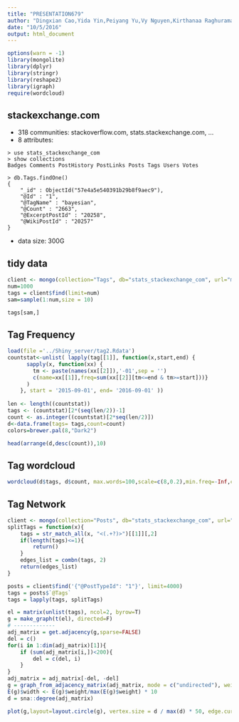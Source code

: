 ```yaml
---
title: "PRESENTATION679"
author: "Dingxian Cao,Yida Yin,Peiyang Yu,Vy Nguyen,Kirthanaa Raghuraman"
date: "10/5/2016"
output: html_document
---  
```


```r
options(warn = -1)
library(mongolite)
library(dplyr)
library(stringr)
library(reshape2)
library(igraph)
require(wordcloud)
```

## stackexchange.com

- 318 communities: stackoverflow.com, stats.stackexchange.com, ...
- 8 attributes: 

```shell
> use stats_stackexchange_com
> show collections
Badges Comments PostHistory PostLinks Posts Tags Users Votes

> db.Tags.findOne()
{
	"_id" : ObjectId("57e4a5e540391b29b8f9aec9"),
	"@Id" : "1",
	"@TagName" : "bayesian",
	"@Count" : "2663",
	"@ExcerptPostId" : "20258",
	"@WikiPostId" : "20257"
}
```

- data size: 300G

## tidy data

```r
client <- mongo(collection="Tags", db="stats_stackexchange_com", url="mongodb://yida:yida@0.tcp.ngrok.io:14162/admin")
num=1000
tags = client$find(limit=num)
sam=sample(1:num,size = 10)
```

```r
tags[sam,]
```


## Tag Frequency  

```r
load(file ='../Shiny_server/tag2.Rdata')
countstat<-unlist( lapply(tag[[1]], function(x,start,end) {
      sapply(x, function(xx) {
        tm <- paste(names(xx[[2]]),'-01',sep = '')
        c(name=xx[[1]],freq=sum(xx[[2]][tm<=end & tm>=start]))}
      )
    }, start = '2015-09-01', end= '2016-09-01' ))
    
len <- length((countstat))
tags <- (countstat)[2*(seq(len/2))-1]
count <- as.integer((countstat)[2*seq(len/2)])
d<-data.frame(tags= tags,count=count)
colors=brewer.pal(8,"Dark2")
```

```r
head(arrange(d,desc(count)),10)
```

## Tag wordcloud
```r
wordcloud(d$tags, d$count, max.words=100,scale=c(8,0.2),min.freq=-Inf,colors=colors,random.order=F,random.color=F,ordered.colors=F)

```


## Tag Network

```r
client <- mongo(collection="Posts", db="stats_stackexchange_com", url="mongodb://yida:yida@0.tcp.ngrok.io:14162/admin")
splitTags = function(x){
    tags = str_match_all(x, "<(.+?)>")[[1]][,2]
    if(length(tags)<=1){
        return()
    }
    edges_list = combn(tags, 2)
    return(edges_list)
}

posts = client$find('{"@PostTypeId": "1"}', limit=4000)
tags = posts$`@Tags`
tags = lapply(tags, splitTags)

el = matrix(unlist(tags), ncol=2, byrow=T)
g = make_graph(t(el), directed=F)
# -------------
adj_matrix = get.adjacency(g,sparse=FALSE)
del = c()
for(i in 1:dim(adj_matrix)[1]){
    if (sum(adj_matrix[i,])<200){
        del = c(del, i)
    }
}
adj_matrix = adj_matrix[-del, -del]
g = graph_from_adjacency_matrix(adj_matrix, mode = c("undirected"), weighted=TRUE)
E(g)$width <- E(g)$weight/max(E(g)$weight) * 10
d = sna::degree(adj_matrix)
```



```r
plot(g,layout=layout.circle(g), vertex.size = d / max(d) * 50, edge.curved = T,vertex.label.font=2	,vertex.label.dist = 1	,vertex.label.cex	= 1.2)
```  




